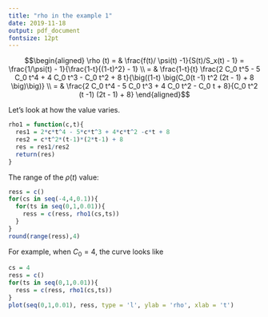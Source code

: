 ```yaml
---
title: "rho in the example 1"
date: 2019-11-18
output: pdf_document
fontsize: 12pt
---
```


$$\begin{aligned}
\rho (t) = &  \frac{f(t)/ \psi(t) -1}{S(t)/S_x(t) - 1} = \frac{1/\psi(t) - 1}{\frac{1-t}{(1-t)^2} - 1} \\
= & \frac{1-t}{t} \frac{2 C_0 t^5 - 5 C_0 t^4 + 4 C_0 t^3 - C_0 t^2 + 8 t}{\big((1-t) \big(C_0(t -1) t^2 (2t - 1) + 8 \big)\big)} \\
= & \frac{2 C_0 t^4 - 5 C_0 t^3 + 4 C_0 t^2 - C_0 t + 8}{C_0 t^2 (t -1) (2t - 1) + 8}
\end{aligned}$$

Let's look at how the value varies. 

```R
rho1 = function(c,t){
  res1 = 2*c*t^4 - 5*c*t^3 + 4*c*t^2 -c*t + 8
  res2 = c*t^2*(t-1)*(2*t-1) + 8
  res = res1/res2
  return(res)
}
```


The range of the $\rho(t)$ value: 
```R
ress = c()
for(cs in seq(-4,4,0.1)){
  for(ts in seq(0,1,0.01)){
    ress = c(ress, rho1(cs,ts))
  }
}
round(range(ress),4)
```

For example, when $C_0 = 4$, the curve looks like

```R
cs = 4
ress = c()
for(ts in seq(0,1,0.01)){
  ress = c(ress, rho1(cs,ts))
}
plot(seq(0,1,0.01), ress, type = 'l', ylab = 'rho', xlab = 't')
```



